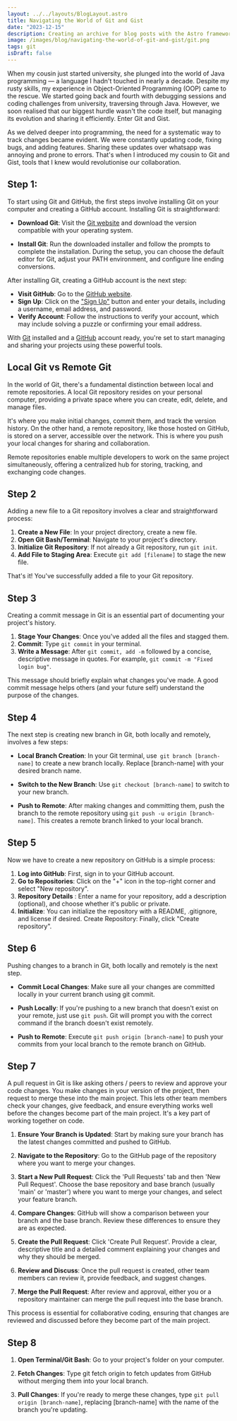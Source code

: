 ```yaml
---
layout: ../../layouts/BlogLayout.astro
title: Navigating the World of Git and Gist
date: "2023-12-15"
description: Creating an archive for blog posts with the Astro framework based on a year system.
image: /images/blog/navigating-the-world-of-git-and-gist/git.png
tags: git
isDraft: false
---
```


When my cousin just started university, she plunged into the world of Java programming — a language I hadn't touched in nearly a decade. Despite my rusty skills, my experience in Object-Oriented Programming (OOP) came to the rescue. We started going back and fourth with debugging sessions and coding challenges from university, traversing through Java. However, we soon realised that our biggest hurdle wasn't the code itself, but managing its evolution and sharing it efficiently. Enter Git and Gist.

As we delved deeper into programming, the need for a systematic way to track changes became evident. We were constantly updating code, fixing bugs, and adding features. Sharing these updates over whatsapp was annoying and prone to errors. That's when I introduced my cousin to Git and Gist, tools that I knew would revolutionise our collaboration.

## Step 1:

To start using Git and GitHub, the first steps involve installing Git on your computer and creating a GitHub account. Installing Git is straightforward:

- **Download Git**: Visit the [Git website](https://git-scm.com/downloads) and download the version compatible with your operating system.

- **Install Git**: Run the downloaded installer and follow the prompts to complete the installation. During the setup, you can choose the default editor for Git, adjust your PATH environment, and configure line ending conversions.

After installing Git, creating a GitHub account is the next step:

- **Visit GitHub**: Go to the [GitHub website](https://github.com).
- **Sign Up**: Click on the ["Sign Up"](https://github.com/signup) button and enter your details, including a username, email address, and password.
- **Verify Account**: Follow the instructions to verify your account, which may include solving a puzzle or confirming your email address.

With [Git](https://git-scm.com/downloads) installed and a [GitHub](https://github.com) account ready, you're set to start managing and sharing your projects using these powerful tools.

## Local Git vs Remote Git

In the world of Git, there's a fundamental distinction between local and remote repositories. A local Git repository resides on your personal computer, providing a private space where you can create, edit, delete, and manage files.

It's where you make initial changes, commit them, and track the version history. On the other hand, a remote repository, like those hosted on GitHub, is stored on a server, accessible over the network. This is where you push your local changes for sharing and collaboration.

Remote repositories enable multiple developers to work on the same project simultaneously, offering a centralized hub for storing, tracking, and exchanging code changes.

## Step 2

Adding a new file to a Git repository involves a clear and straightforward process:

1. **Create a New File**: In your project directory, create a new file.
2. **Open Git Bash/Terminal**: Navigate to your project's directory.
3. **Initialize Git Repository**: If not already a Git repository, run `git init`.
4. **Add File to Staging Area**: Execute `git add [filename]` to stage the new file.

That's it! You've successfully added a file to your Git repository.

## Step 3

Creating a commit message in Git is an essential part of documenting your project's history.

1. **Stage Your Changes**: Once you've added all the files and stagged them.
2. **Commit**: Type `git commit` in your terminal.
3. **Write a Message**: After `git commit, add -m` followed by a concise, descriptive message in quotes. For example, `git commit -m "Fixed login bug"`.

This message should briefly explain what changes you've made. A good commit message helps others (and your future self) understand the purpose of the changes.

## Step 4

The next step is creating new branch in Git, both locally and remotely, involves a few steps:

- **Local Branch Creation**: In your Git terminal, use` git branch [branch-name]` to create a new branch locally. Replace [branch-name] with your desired branch name.

- **Switch to the New Branch**: Use `git checkout [branch-name]` to switch to your new branch.

- **Push to Remote**: After making changes and committing them, push the branch to the remote repository using `git push -u origin [branch-name]`. This creates a remote branch linked to your local branch.

## Step 5

Now we have to create a new repository on GitHub is a simple process:

1. **Log into GitHub**: First, sign in to your GitHub account.
2. **Go to Repositories**: Click on the "+" icon in the top-right corner and select "New repository".
3. **Repository Details** : Enter a name for your repository, add a description (optional), and choose whether it's public or private.
4. **Initialize**: You can initialize the repository with a README, .gitignore, and license if desired.
   Create Repository: Finally, click "Create repository".

## Step 6

Pushing changes to a branch in Git, both locally and remotely is the next step.

- **Commit Local Changes**: Make sure all your changes are committed locally in your current branch using git commit.

- **Push Locally**: If you're pushing to a new branch that doesn't exist on your remote, just use `git push`. Git will prompt you with the correct command if the branch doesn't exist remotely.

- **Push to Remote**: Execute `git push origin [branch-name]` to push your commits from your local branch to the remote branch on GitHub.

## Step 7

A pull request in Git is like asking others / peers to review and approve your code changes. You make changes in your version of the project, then request to merge these into the main project. This lets other team members check your changes, give feedback, and ensure everything works well before the changes become part of the main project. It's a key part of working together on code.

1. **Ensure Your Branch is Updated**: Start by making sure your branch has the latest changes committed and pushed to GitHub.

2. **Navigate to the Repository**: Go to the GitHub page of the repository where you want to merge your changes.

3. **Start a New Pull Request**: Click the 'Pull Requests' tab and then 'New Pull Request'. Choose the base repository and base branch (usually 'main' or 'master') where you want to merge your changes, and select your feature branch.

4. **Compare Changes**: GitHub will show a comparison between your branch and the base branch. Review these differences to ensure they are as expected.

5. **Create the Pull Request**: Click 'Create Pull Request'. Provide a clear, descriptive title and a detailed comment explaining your changes and why they should be merged.

6. **Review and Discuss**: Once the pull request is created, other team members can review it, provide feedback, and suggest changes.

7. **Merge the Pull Request**: After review and approval, either you or a repository maintainer can merge the pull request into the base branch.

This process is essential for collaborative coding, ensuring that changes are reviewed and discussed before they become part of the main project.

## Step 8

1. **Open Terminal/Git Bash**: Go to your project's folder on your computer.

2. **Fetch Changes**: Type git fetch origin to fetch updates from GitHub without merging them into your local branch.

3. **Pull Changes**: If you're ready to merge these changes, type `git pull origin [branch-name]`, replacing [branch-name] with the name of the branch you're updating.
